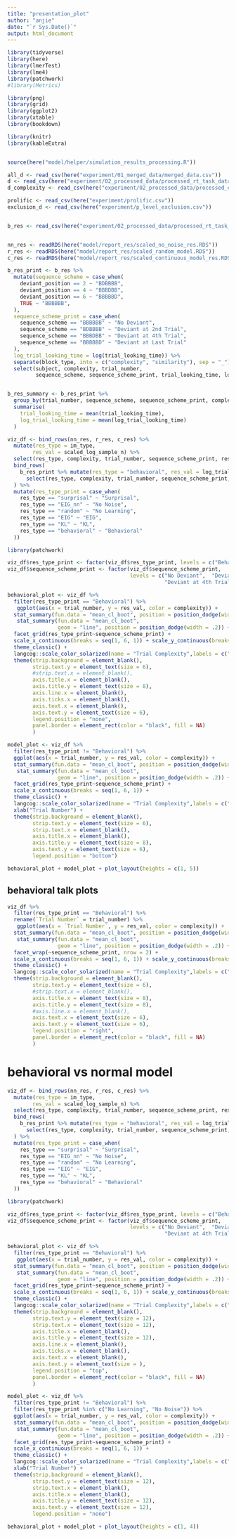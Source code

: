 ```yaml
---
title: "presentation_plot"
author: "anjie"
date: "`r Sys.Date()`"
output: html_document
---
```



```r
library(tidyverse)
library(here)
library(lmerTest)
library(lme4)
library(patchwork)
#library(Metrics)

library(png)
library(grid)
library(ggplot2)
library(xtable)
library(bookdown)

library(knitr)
library(kableExtra)


source(here("model/helper/simulation_results_processing.R"))

all_d <- read_csv(here("experiment/01_merged_data/merged_data.csv"))
d <- read_csv(here("experiment/02_processed_data/processed_rt_task_data.csv"))
d_complexity <- read_csv(here("experiment/02_processed_data/processed_complexity_data.csv"))

prolific <- read_csv(here("experiment/prolific.csv"))
exclusion_d <- read_csv(here("experiment/p_level_exclusion.csv"))


b_res <- read_csv(here("experiment/02_processed_data/processed_rt_task_data.csv"))


nn_res <- readRDS(here("model/report_res/scaled_no_noise_res.RDS")) 
r_res <- readRDS(here("model/report_res/scaled_random_model.RDS"))
c_res <- readRDS(here("model/report_res/scaled_continuous_model_res.RDS"))

b_res_print <- b_res %>% 
  mutate(sequence_scheme = case_when(
    deviant_position == 2 ~ "BDBBBB", 
    deviant_position == 4 ~ "BBBDBB", 
    deviant_position == 6 ~ "BBBBBD", 
    TRUE ~ "BBBBBB", 
  ), 
  sequence_scheme_print = case_when(
    sequence_scheme == "BBBBBB" ~ "No Deviant", 
    sequence_scheme == "BDBBBB" ~ "Deviant at 2nd Trial", 
    sequence_scheme == "BBBDBB" ~ "Deviant at 4th Trial", 
    sequence_scheme == "BBBBBD" ~ "Deviant at Last Trial"
  ), 
  log_trial_looking_time = log(trial_looking_time)) %>% 
  separate(block_type, into = c("complexity", "similarity"), sep = "_") %>% 
  select(subject, complexity, trial_number, 
         sequence_scheme, sequence_scheme_print, trial_looking_time, log_trial_looking_time)


b_res_summary <- b_res_print %>% 
  group_by(trial_number, sequence_scheme, sequence_scheme_print, complexity) %>%
  summarise(
    trial_looking_time = mean(trial_looking_time), 
    log_trial_looking_time = mean(log_trial_looking_time)
  ) 


```

```r
viz_df <- bind_rows(nn_res, r_res, c_res) %>% 
  mutate(res_type = im_type, 
        res_val = scaled_log_sample_n) %>%
  select(res_type, complexity, trial_number, sequence_scheme_print, res_val) %>% 
  bind_rows(
    b_res_print %>% mutate(res_type = "behavioral", res_val = log_trial_looking_time) %>% 
      select(res_type, complexity, trial_number, sequence_scheme_print, res_val)
  ) %>% 
  mutate(res_type_print = case_when(
    res_type == "surprisal" ~ "Surprisal",
    res_type == "EIG_nn" ~ "No Noise", 
    res_type == "random" ~ "No Learning", 
    res_type == "EIG" ~ "EIG", 
    res_type == "KL" ~ "KL", 
    res_type == "behavioral" ~ "Behavioral"
  ))

library(patchwork)

viz_df$res_type_print <- factor(viz_df$res_type_print, levels = c("Behavioral", "EIG", "No Learning", "No Noise",  "Surprisal", "KL"))
viz_df$sequence_scheme_print <- factor(viz_df$sequence_scheme_print, 
                                       levels = c("No Deviant",  "Deviant at 2nd Trial", 
                                                  "Deviant at 4th Trial", "Deviant at Last Trial"))

behavioral_plot <- viz_df %>% 
  filter(res_type_print == "Behavioral") %>% 
   ggplot(aes(x = trial_number, y = res_val, color = complexity)) +
  stat_summary(fun.data = "mean_cl_boot", position = position_dodge(width = .2),  fatten = 0) + 
   stat_summary(fun.data = "mean_cl_boot",
                geom = "line", position = position_dodge(width = .2)) + ylab('Looking time \n (log msec)') +
  facet_grid(res_type_print~sequence_scheme_print) +
  scale_x_continuous(breaks = seq(1, 6, 1)) + scale_y_continuous(breaks = c(7.5, 8.0, 8.5)) + 
  theme_classic() +
  langcog::scale_color_solarized(name = "Trial Complexity",labels = c("Complex", "Simple")) + 
  theme(strip.background = element_blank(), 
        strip.text.y = element_text(size = 6),
        #strip.text.x = element_blank(),
        axis.title.x = element_blank(), 
        axis.title.y = element_text(size = 8),
        axis.line.x = element_blank(), 
        axis.ticks.x = element_blank(), 
        axis.text.x = element_blank(),
        axis.text.y = element_text(size = 6),
        legend.position = "none", 
        panel.border = element_rect(color = "black", fill = NA) 
        )

model_plot <- viz_df %>% 
  filter(res_type_print != "Behavioral") %>% 
  ggplot(aes(x = trial_number, y = res_val, color = complexity)) +
  stat_summary(fun.data = "mean_cl_boot", position = position_dodge(width = .2),  fatten = 0) + 
   stat_summary(fun.data = "mean_cl_boot",
                geom = "line", position = position_dodge(width = .2)) + ylab('Model samples (scaled)') +
  facet_grid(res_type_print~sequence_scheme_print) +
  scale_x_continuous(breaks = seq(1, 6, 1)) + 
  theme_classic() +
  langcog::scale_color_solarized(name = "Trial Complexity",labels = c("Complex", "Simple")) + 
  xlab("Trial Number") + 
  theme(strip.background = element_blank(), 
        strip.text.y = element_text(size = 6),
        strip.text.x = element_blank(),
        axis.title.x = element_blank(), 
        axis.title.y = element_text(size = 8),
        axis.text.y = element_text(size = 6),
        legend.position = "bottom")

behavioral_plot + model_plot + plot_layout(heights = c(1, 5)) 
```

## behavioral talk plots 

```r
viz_df %>% 
  filter(res_type_print == "Behavioral") %>% 
  rename(`Trial Number` = trial_number) %>% 
   ggplot(aes(x = `Trial Number`, y = res_val, color = complexity)) +
  stat_summary(fun.data = "mean_cl_boot", position = position_dodge(width = .2),  fatten = 0) + 
   stat_summary(fun.data = "mean_cl_boot",
                geom = "line", position = position_dodge(width = .2)) + ylab('Looking time \n (log msec)') +
  facet_wrap(~sequence_scheme_print, nrow = 2) +
  scale_x_continuous(breaks = seq(1, 6, 1)) + scale_y_continuous(breaks = c(7.5, 8.0, 8.5)) + 
  theme_classic() +
  langcog::scale_color_solarized(name = "Trial Complexity",labels = c("Complex", "Simple")) + 
  theme(strip.background = element_blank(), 
        strip.text.y = element_text(size = 6),
        #strip.text.x = element_blank(),
        axis.title.x = element_text(size = 8),
        axis.title.y = element_text(size = 8),
        #axis.line.x = element_blank(), 
        axis.text.x = element_text(size = 6),
        axis.text.y = element_text(size = 6),
        legend.position = "right", 
        panel.border = element_rect(color = "black", fill = NA) 
        )

```
# behavioral vs normal model 

```r
viz_df <- bind_rows(nn_res, r_res, c_res) %>% 
  mutate(res_type = im_type, 
        res_val = scaled_log_sample_n) %>%
  select(res_type, complexity, trial_number, sequence_scheme_print, res_val) %>% 
  bind_rows(
    b_res_print %>% mutate(res_type = "behavioral", res_val = log_trial_looking_time) %>% 
      select(res_type, complexity, trial_number, sequence_scheme_print, res_val)
  ) %>% 
  mutate(res_type_print = case_when(
    res_type == "surprisal" ~ "Surprisal",
    res_type == "EIG_nn" ~ "No Noise", 
    res_type == "random" ~ "No Learning", 
    res_type == "EIG" ~ "EIG", 
    res_type == "KL" ~ "KL", 
    res_type == "behavioral" ~ "Behavioral"
  ))

library(patchwork)

viz_df$res_type_print <- factor(viz_df$res_type_print, levels = c("Behavioral", "EIG", "No Learning", "No Noise",  "Surprisal", "KL"))
viz_df$sequence_scheme_print <- factor(viz_df$sequence_scheme_print, 
                                       levels = c("No Deviant",  "Deviant at 2nd Trial", 
                                                  "Deviant at 4th Trial", "Deviant at Last Trial"))

behavioral_plot <- viz_df %>% 
  filter(res_type_print == "Behavioral") %>% 
   ggplot(aes(x = trial_number, y = res_val, color = complexity)) +
  stat_summary(fun.data = "mean_cl_boot", position = position_dodge(width = .2),  fatten = 0) + 
   stat_summary(fun.data = "mean_cl_boot",
                geom = "line", position = position_dodge(width = .2)) + ylab('Looking time \n (log msec)') +
  facet_grid(res_type_print~sequence_scheme_print) +
  scale_x_continuous(breaks = seq(1, 6, 1)) + scale_y_continuous(breaks = c(7.5, 8.0, 8.5)) + 
  theme_classic() +
  langcog::scale_color_solarized(name = "Trial Complexity",labels = c("Complex", "Simple")) + 
  theme(strip.background = element_blank(), 
        strip.text.y = element_text(size = 12),
        strip.text.x = element_text(size = 12),
        axis.title.x = element_blank(), 
        axis.title.y = element_text(size = 12),
        axis.line.x = element_blank(), 
        axis.ticks.x = element_blank(), 
        axis.text.x = element_blank(),
        axis.text.y = element_text(size = ),
        legend.position = "top", 
        panel.border = element_rect(color = "black", fill = NA) 
        )

model_plot <- viz_df %>% 
  filter(res_type_print != "Behavioral") %>% 
  filter(res_type_print %in% c("No Learning", "No Noise")) %>% 
  ggplot(aes(x = trial_number, y = res_val, color = complexity)) +
  stat_summary(fun.data = "mean_cl_boot", position = position_dodge(width = .2),  fatten = 0) + 
   stat_summary(fun.data = "mean_cl_boot",
                geom = "line", position = position_dodge(width = .2)) + ylab('Model samples (scaled)') +
  facet_grid(res_type_print~sequence_scheme_print) +
  scale_x_continuous(breaks = seq(1, 6, 1)) + 
  theme_classic() +
  langcog::scale_color_solarized(name = "Trial Complexity",labels = c("Complex", "Simple")) + 
  xlab("Trial Number") + 
  theme(strip.background = element_blank(), 
        strip.text.y = element_text(size = 12),
        strip.text.x = element_blank(),
        axis.title.x = element_blank(), 
        axis.title.y = element_text(size = 12),
        axis.text.y = element_text(size = 12),
        legend.position = "none")

behavioral_plot + model_plot + plot_layout(heights = c(1, 4)) 
```


